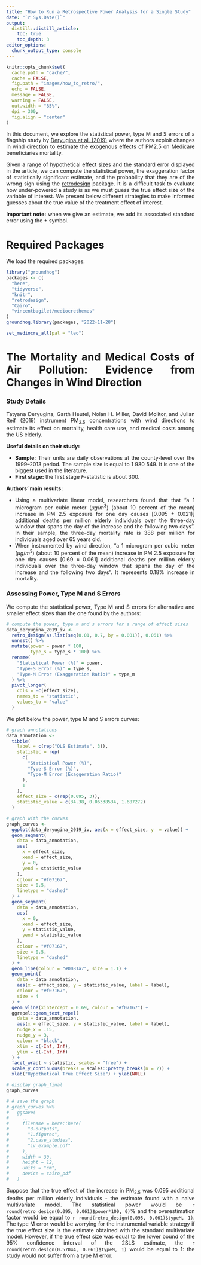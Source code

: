 ```yaml
---
title: "How to Run a Retrospective Power Analysis for a Single Study"
date: "`r Sys.Date()`"
output:
  distill::distill_article:
    toc: true
    toc_depth: 3
editor_options: 
  chunk_output_type: console
---
```


<style>
body {
text-align: justify}
</style>

```r
knitr::opts_chunk$set(
  cache.path = "cache/",
  cache = FALSE,
  fig.path = "images/how_to_retro/",
  echo = FALSE,
  message = FALSE,
  warning = FALSE,
  out.width = "85%",
  dpi = 300,
  fig.align = "center"
)
```

In this document, we explore the statistical power, type M and S errors of a flagship study by [Deryugina et al. (2019)](https://www.aeaweb.org/articles?id=10.1257/aer.20180279) where the authors exploit changes in wind direction to estimate the exogenous effects of PM2.5 on Medicare beneficiaries mortality.

Given a range of hypothetical effect sizes and the standard error displayed in the article, we can compute the statistical power, the exaggeration factor of statistically significant estimate, and the probability that they are of the wrong sign using the [retrodesign](https://cran.r-project.org/web/packages/retrodesign/vignettes/Intro_To_retrodesign.html) package. It is a difficult task to evaluate how under-powered a study is as we must guess the true effect size of the variable of interest. We present below different strategies to make informed guesses about the true value of the treatment effect of interest.

**Important note:** when we give an estimate, we add its associated standard error using the $\pm$ symbol.

# Required Packages

We load the required packages:

```r
library("groundhog")
packages <- c(
  "here",
  "tidyverse", 
  "knitr",
  "retrodesign", 
  "Cairo",
  "vincentbagilet/mediocrethemes"
)
groundhog.library(packages, "2022-11-28")

set_mediocre_all(pal = "leo") 
```

# The Mortality and Medical Costs of Air Pollution: Evidence from Changes in Wind Direction

### Study Details

Tatyana Deryugina, Garth Heutel, Nolan H. Miller, David Molitor, and Julian Reif (2019) instrument PM$_{2.5}$ concentrations with wind directions to estimate its effect on mortality, health care use, and medical costs among the US elderly.

**Useful details on their study:**

* **Sample:** Their units are daily observations at the county-level over the 1999–2013 period. The sample size is equal to 1 980 549. It is one of the biggest used in the literature.
* **First stage:** the first stage *F*-statistic is about 300.

**Authors' main results:**

* Using a multivariate linear model, researchers found that that "a 1 microgram per cubic meter ($\mu g/m^{3}$) (about 10 percent of
the mean) increase in PM 2.5 exposure for one day causes [0.095 $\pm$ 0.021)] additional deaths per million elderly individuals over the three-day window that spans the day of the increase and the following two days". In their sample, the three-day mortality rate is 388 per million for individuals aged over 65 years old.
* When instrumented by wind direction, "a 1 microgram per cubic meter ($\mu g/m^{3}$) (about 10 percent of the mean) increase in PM 2.5 exposure for one day causes [0.69 $\pm$ 0.061] additional deaths per million elderly individuals over the three-day window that spans the day of the increase and the following two days". It represents 0.18% increase in mortality.

### Assessing Power, Type M and S Errors

We compute the statistical power, Type M and S errors for alternative and smaller effect sizes than the one found by the authors:

```r
# compute the power, type m and s errors for a range of effect sizes
data_deryugina_2019_iv <-
  retro_design(as.list(seq(0.01, 0.7, by = 0.001)), 0.061) %>%
  unnest() %>%
  mutate(power = power * 100,
         type_s = type_s * 100) %>%
  rename(
    "Statistical Power (%)" = power,
    "Type-S Error (%)" = type_s,
    "Type-M Error (Exaggeration Ratio)" = type_m
  ) %>%
  pivot_longer(
    cols = -c(effect_size),
    names_to = "statistic",
    values_to = "value"
  )
```

We plot below the power, type M and S errors curves:

```r
# graph annotations
data_annotation <-
  tibble(
    label = c(rep("OLS Estimate", 3)),
    statistic = rep(
      c(
        "Statistical Power (%)",
        "Type-S Error (%)",
        "Type-M Error (Exaggeration Ratio)"
      ),
      1
    ),
    effect_size = c(rep(0.095, 3)),
    statistic_value = c(34.38, 0.06338534, 1.687272)
  )

# graph with the curves
graph_curves <-
  ggplot(data_deryugina_2019_iv, aes(x = effect_size, y  = value)) +
  geom_segment(
    data = data_annotation,
    aes(
      x = effect_size,
      xend = effect_size,
      y = 0,
      yend = statistic_value
    ),
    colour = "#f07167",
    size = 0.5,
    linetype = "dashed"
  ) +
  geom_segment(
    data = data_annotation,
    aes(
      x = 0,
      xend = effect_size,
      y = statistic_value,
      yend = statistic_value
    ),
    colour = "#f07167",
    size = 0.5,
    linetype = "dashed"
  ) +
  geom_line(colour = "#0081a7", size = 1.1) +
  geom_point(
    data = data_annotation,
    aes(x = effect_size, y = statistic_value, label = label),
    colour = "#f07167",
    size = 4
  ) +
  geom_vline(xintercept = 0.69, colour = "#f07167") +
  ggrepel::geom_text_repel(
    data = data_annotation,
    aes(x = effect_size, y = statistic_value, label = label),
    nudge_x = .15,
    nudge_y = 3,
    colour = "black",
    xlim = c(-Inf, Inf),
    ylim = c(-Inf, Inf)
  ) +
  facet_wrap( ~ statistic, scales = "free") +
  scale_y_continuous(breaks = scales::pretty_breaks(n = 7)) +
  xlab("Hypothetical True Effect Size") + ylab(NULL)

# display graph_final
graph_curves

# # save the graph
# graph_curves %>%
#   ggsave(
#     .,
#     filename = here::here(
#       "3.outputs",
#       "1.figures",
#       "2.case_studies",
#       "iv_example.pdf"
#     ),
#     width = 30,
#     height = 12,
#     units = "cm",
#     device = cairo_pdf
#   )
```

Suppose that the true effect of the increase in PM$_{2.5}$ was 0.095 additional deaths per million elderly individuals - the estimate found with a naive multivariate model. The statistical power would be `r round(retro_design(0.095, 0.061)$power*100, 0)`% and the overestimation factor would be equal to `r round(retro_design(0.095, 0.061)$typeM, 1)`. The type M error would be worrying for the instrumental variable strategy if the true effect size is the estimate obtained with the standard multivariate model. However, if the true effect size was equal to the lower bound of the 95% confidence interval of the 2SLS estimate, the `r round(retro_design(0.57044, 0.061)$typeM, 1)` would be equal to 1: the study would not suffer from a type M error.

